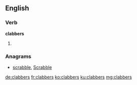 ==English==

===Verb===
'''clabbers'''

# {{third-person singular of|clabber}}

===Anagrams===
* [[scrabble#English|scrabble]], [[Scrabble#English|Scrabble]]

[[de:clabbers]]
[[fr:clabbers]]
[[ko:clabbers]]
[[ku:clabbers]]
[[mg:clabbers]]